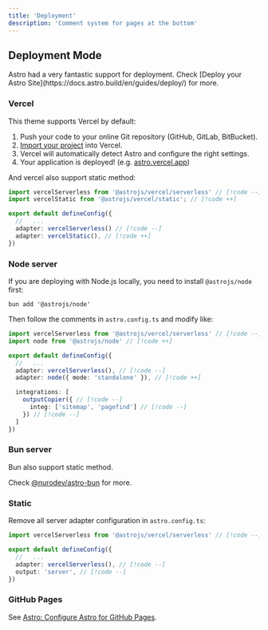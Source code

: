 ```yaml
---
title: 'Deployment'
description: 'Comment system for pages at the bottom'
---
```



## Deployment Mode


<Aside type='tip'>
Astro had a very fantastic support for deployment. Check [Deploy your Astro Site](https://docs.astro.build/en/guides/deploy/) for more.
</Aside>

### Vercel

This theme supports Vercel by default:

<Steps>

1. Push your code to your online Git repository (GitHub, GitLab, BitBucket).
2. [Import your project](https://vercel.com/new) into Vercel.
3. Vercel will automatically detect Astro and configure the right settings.
4. Your application is deployed! (e.g. [astro.vercel.app](https://astro.vercel.app/))

</Steps>

And vercel also support static method:

```ts title="astro.config.mjs"
import vercelServerless from '@astrojs/vercel/serverless' // [!code --]
import vercelStatic from '@astrojs/vercel/static'; // [!code ++]

export default defineConfig({
  //   ...
  adapter: vercelServerless() // [!code --]
  adapter: vercelStatic(), // [!code ++]
})
```

### Node server

If you are deploying with Node.js locally, you need to install `@astrojs/node` first:

```shell
bun add '@astrojs/node'
```

Then follow the comments in `astro.config.ts` and modify like:

```ts title="astro.config.ts"
import vercelServerless from '@astrojs/vercel/serverless' // [!code --]
import node from '@astrojs/node' // [!code ++]

export default defineConfig({
  //   ...
  adapter: vercelServerless(), // [!code --]
  adapter: node({ mode: 'standalone' }), // [!code ++]

  integrations: [
    outputCopier({ // [!code --]
      integ: ['sitemap', 'pagefind'] // [!code --]
    }) // [!code --]
  ]
})
```

### Bun server

Bun also support static method.

Check [@nurodev/astro-bun](https://www.npmjs.com/package/@nurodev/astro-bun) for more.

### Static

Remove all server adapter configuration in `astro.config.ts`:

```ts title="astro.config.ts"
import vercelServerless from '@astrojs/vercel/serverless' // [!code --]

export default defineConfig({
  //   ...
  adapter: vercelServerless(), // [!code --]
  output: 'server', // [!code --]
})
```

### GitHub Pages

See [Astro: Configure Astro for GitHub Pages](https://docs.astro.build/en/guides/deploy/github/).
